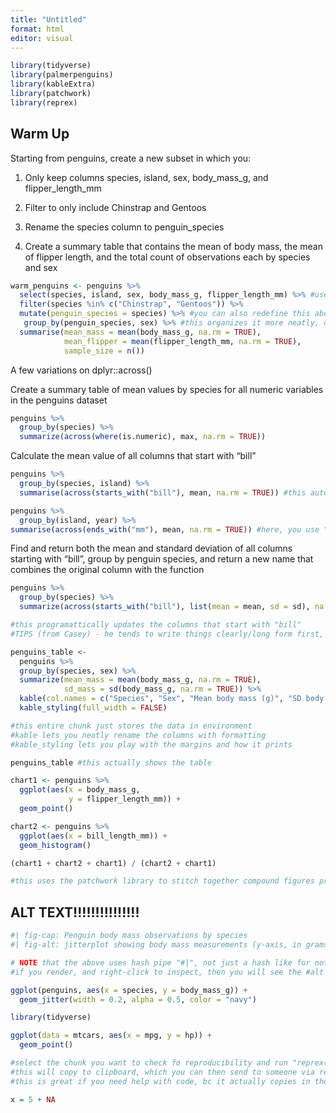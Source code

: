 ```yaml
---
title: "Untitled"
format: html
editor: visual
---
```


```r
library(tidyverse)
library(palmerpenguins)
library(kableExtra)
library(patchwork)
library(reprex)
```

## Warm Up

Starting from penguins, create a new subset in which you:

1.  Only keep columns species, island, sex, body_mass_g, and flipper_length_mm

2.  Filter to only include Chinstrap and Gentoos

3.  Rename the species column to penguin_species

4.  Create a summary table that contains the mean of body mass, the mean of flipper length, and the total count of observations each by species and sex

```r
warm_penguins <- penguins %>% 
  select(species, island, sex, body_mass_g, flipper_length_mm) %>% #use select instead of filter for limiting to a few columns
  filter(species %in% c("Chinstrap", "Gentoos")) %>% 
  mutate(penguin_species = species) %>% #you can also redefine this above under select as select(penguin_species = species, island) but be careful w calling "species" later on 
   group_by(penguin_species, sex) %>% #this organizes it more neatly, doesnt change info
  summarise(mean_mass = mean(body_mass_g, na.rm = TRUE),
            mean_flipper = mean(flipper_length_mm, na.rm = TRUE),
            sample_size = n())
```

A few variations on dplyr::across()

Create a summary table of mean values by species for all numeric variables in the penguins dataset

```r
penguins %>% 
  group_by(species) %>% 
  summarize(across(where(is.numeric), max, na.rm = TRUE))
```

Calculate the mean value of all columns that start with "bill"

```r
penguins %>% 
  group_by(species, island) %>% 
  summarise(across(starts_with("bill"), mean, na.rm = TRUE)) #this automates the summary process for any col that starts w "bill"
```

```r
penguins %>% 
  group_by(island, year) %>% 
summarise(across(ends_with("mm"), mean, na.rm = TRUE)) #here, you use "ends_with" since "mm" is at the end of col
```

Find and return both the mean and standard deviation of all columns starting with "bill", group by penguin species, and return a new name that combines the original column with the function

```r
penguins %>% 
  group_by(species) %>%
  summarize(across(starts_with("bill"), list(mean = mean, sd = sd), na.rm = TRUE, .names = "{.col}hello{.fn}"))

#this programattically updates the columns that start with "bill"
#TIPS (from Casey) - he tends to write things clearly/long form first, and if it works, can go back to write it more efficiently later
```

```r
penguins_table <-
  penguins %>% 
  group_by(species, sex) %>% 
  summarize(mean_mass = mean(body_mass_g, na.rm = TRUE),
            sd_mass = sd(body_mass_g, na.rm = TRUE)) %>% 
  kable(col.names = c("Species", "Sex", "Mean body mass (g)", "SD body mass (g)")) %>% 
  kable_styling(full_width = FALSE)

#this entire chunk just stores the data in environment
#kable lets you neatly rename the columns with formatting
#kable_styling lets you play with the margins and how it prints
```

```r
penguins_table #this actually shows the table
```

```r
chart1 <- penguins %>% 
  ggplot(aes(x = body_mass_g, 
             y = flipper_length_mm)) +
  geom_point()
```

```r
chart2 <- penguins %>% 
  ggplot(aes(x = bill_length_mm)) +
  geom_histogram()
```

```r
(chart1 + chart2 + chart1) / (chart2 + chart1)

#this uses the patchwork library to stitch together compound figures programatically
```

## ALT TEXT!!!!!!!!!!!!!!!

```r
#| fig-cap: Penguin body mass observations by species
#| fig-alt: jitterplot showing body mass measurements (y-axis, in grams) for three penguin species (Adelie, Chinstrap, and Gentoo) observed near Palmer Archilego, Anartica. Adeleie and Chinstraps have similar body mass distribution 

# NOTE that the above uses hash pipe "#|", not just a hash like for notes
#if you render, and right-click to inspect, then you will see the #alt text#

ggplot(penguins, aes(x = species, y = body_mass_g)) +
  geom_jitter(width = 0.2, alpha = 0.5, color = "navy")
```

```r
library(tidyverse)

ggplot(data = mtcars, aes(x = mpg, y = hp)) +
  geom_point()

#select the chunk you want to check fo reproducibility and run "reprex()" in the console
#this will copy to clipboard, which you can then send to someone via repo in Github or slack or w/e
#this is great if you need help with code, bc it actually copies in the original formatting
```

```r
x = 5 + NA
```
